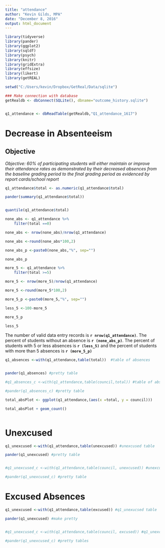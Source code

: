 ```yaml
---
title: "attendance"
author: "Kevin Gilds, MPA"
date: "December 8, 2016"
output: html_document
---
```

```r
library(tidyverse)
library(pander)
library(ggplot2)
library(sqldf)
library(psych)
library(knitr)
library(gridExtra)
library(effsize)
library(likert)
library(getREAL)

```


```r

setwd("C:/Users/kevin/Dropbox/GetReal/Data/sqlite")

### Make connection with database
getRealdb <- dbConnect(SQLite(), dbname="outcome_history.sqlite")


q1_attendance <- dbReadTable(getRealdb,"Q1_attendance_1617")

```

# Decrease in Absenteeism

## Objective

*Objective: 60% of participating students will either maintain or improve their attendance 
rates as demonstrated by their decreased absences from the baseline grading period to the final grading period as evidenced by report cards/school report*


```r

q1_attendance$total <- as.numeric(q1_attendance$total)

pander(summary(q1_attendance$total))


quantile(q1_attendance$total)

```

```r
none_abs <- q1_attendance %>%
    filter(total ==0)

none_abs <- nrow(none_abs)/nrow(q1_attendance)

none_abs <-round(none_abs*100,2)

none_abs_p <-paste0(none_abs,"%", sep="")

none_abs_p


```




```r



more_5 <- q1_attendance %>%
    filter(total >=5)

more_5 <- nrow(more_5)/nrow(q1_attendance)

more_5 <-round(more_5*100,2)

more_5_p <-paste0(more_5,"%", sep="")

less_5 <-100-more_5

more_5_p

less_5

```

The number of valid data entry records is **`r nrow(q1_attendance)`**. The percent of students without an absence is **`r (none_abs_p)`**. The percent of students with 5 or less absences is **`r (less_5)`** and the percent of students with more than 5 absences is **`r (more_5_p)`**

```r

q1_absences <-with(q1_attendance,table(total))  #table of absences


pander(q1_absences) #pretty table

#q1_absences_c <-with(q1_attendance,table(council,total)) #table of absences by council

#pander(q1_absences_c) #pretty table
```







```r


total_absPlot <- ggplot(q1_attendance,(aes(x =total, y = council)))

total_absPlot + geom_count()



```


# Unexcused
```r

q1_unexcused <-with(q1_attendance,table(unexcused)) #unexcused table

pander(q1_unexcused) #pretty table


#q1_unexcused_c <-with(q1_attendance,table(council, unexcused)) #unexcused table by council

#pander(q1_unexcused_c) #pretty table

```



# Excused Absences
```r
q1_unexcused <-with(q1_attendance,table(excused)) #q1_unexucsed table

pander(q1_unexcused) #make pretty


#q1_unexcused_c <-with(q1_attendance,table(council, excused)) #q1_unexcused by council

#pander(q1_unexcused_c) #pretty tables

```





